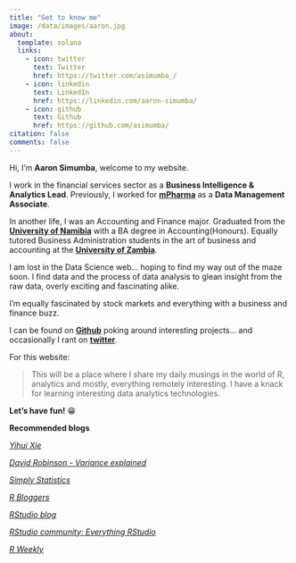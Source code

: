 ```yaml
---
title: "Get to know me"
image: /data/images/aaron.jpg
about:
  template: solana
  links:
    - icon: twitter
      text: Twitter
      href: https://twitter.com/asimumba_/
    - icon: linkedin
      text: LinkedIn
      href: https://linkedin.com/aaron-simumba/
    - icon: github
      text: Github
      href: https://github.com/asimumba/
citation: false
comments: false
---
```


Hi, I'm **Aaron Simumba**, welcome to my website.

I work in the financial services sector as a **Business Intelligence & Analytics Lead**. Previously, I worked for [**mPharma**](https://www.mpharma.com/) as a **Data Management Associate**.

In another life, I was an Accounting and Finance major. Graduated from the [**University of Namibia**](http://unam.edu.na/) with a BA degree in Accounting(Honours). Equally tutored Business Administration students in the art of business and accounting at the [**University of Zambia**](https://www.unza.zm/).

I am lost in the Data Science web... hoping to find my way out of the maze soon. I find data and the process of data analysis to glean insight from the raw data, overly exciting and fascinating alike.

I'm equally fascinated by stock markets and everything with a business and finance buzz.

I can be found on [**Github**](https://github.com/asimumba/) poking around interesting projects... and occasionally I rant on [**twitter**](https://twitter.com/zedsamurai/).

For this website:

> This will be a place where I share my daily musings in the world of R, analytics and mostly, everything remotely interesting. I have a knack for learning interesting data analytics technologies.

**Let's have fun!** 😁

**Recommended blogs**

[[*Yihui Xie*]{.underline}](https://yihui.name/en/)

[[*David Robinson - Variance explained*]{.underline}](http://varianceexplained.org/)

[[*Simply Statistics*]{.underline}](https://simplystatistics.org/)

[[*R Bloggers*]{.underline}](https://www.r-bloggers.com/)

[[*RStudio blog*]{.underline}](https://blog.rstudio.com/)

[[*RStudio community: Everything RStudio*]{.underline}](https://community.rstudio.com/)

[[*R Weekly*]{.underline}](https://rweekly.org/)
